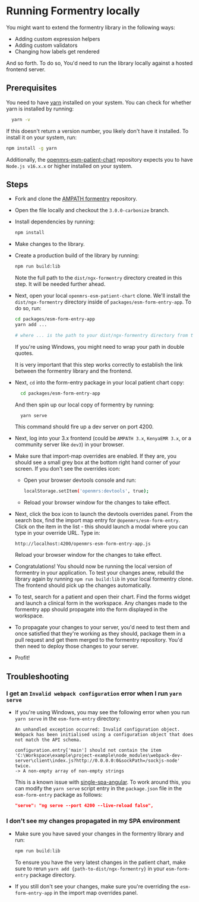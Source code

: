 
# Running Formentry locally

You might want to extend the formentry library in the following ways:

- Adding custom expression helpers
- Adding custom validators
- Changing how labels get rendered

And so forth. To do so, You'd need to run the library locally against a hosted frontend server.

## Prerequisites

You need to have [yarn](https://yarnpkg.com) installed on your system. You can check for whether yarn is installed by running:

```sh
  yarn -v
```

If this doesn't return a version number, you likely don't have it installed. To install it on your system, run:

```sh
npm install -g yarn
```

Additionally, the [openmrs-esm-patient-chart](https://github.com/openmrs/openmrs-esm-patient-chart) repository expects you to have `Node.js v16.x.x` or higher installed on your system.

## Steps

- Fork and clone the [AMPATH formentry](https://github.com/ampath/ngx-openmrs-formentry) repository.
- Open the file locally and checkout the `3.0.0-carbonize` branch.
- Install dependencies by running:

  ```sh
  npm install
  ```

- Make changes to the library.

- Create a production build of the library by running:

  ```sh
  npm run build:lib
  ```

  Note the full path to the `dist/ngx-formentry` directory created in this step. It will be needed further ahead.

- Next, open your local `openmrs-esm-patient-chart` clone. We'll install the `dist/ngx-formentry` directory inside of `packages/esm-form-entry-app`. To do so, run:

  ```sh
  cd packages/esm-form-entry-app
  yarn add ...

  # where ... is the path to your dist/ngx-formentry directory from the previous step. It could look like: /Users/johndoe/code/ampath/ngx-openmrs-formentry/dist/ngx-formentry.
  ```

  <Callout emoji="ℹ️">
    If you're using Windows, you might need to wrap your path in double quotes.
  </Callout>

  It is very important that this step works correctly to establish the link between the formentry library and the frontend.

- Next, `cd` into the form-entry package in your local patient chart copy:

  ```sh
    cd packages/esm-form-entry-app
  ```

  And then spin up our local copy of formentry by running:

  ```sh
    yarn serve
  ```

  This command should fire up a dev server on port 4200.

- Next, log into your 3.x frontend (could be `AMPATH 3.x`, `KenyaEMR 3.x`, or a community server like `dev3`) in your browser.

- Make sure that import-map overrides are enabled. If they are, you should see a small grey box at the bottom right hand corner of your screen. If you don't see the overrides icon:

  - Open your browser devtools console and run:

    ```sh
    localStorage.setItem('openmrs:devtools', true);
    ```

  - Reload your browser window for the changes to take effect.

- Next, click the box icon to launch the devtools overrides panel. From the search box, find the import map entry for `@openmrs/esm-form-entry`. Click on the item in the list - this should launch a modal where you can type in your override URL. Type in:

  ```
  http://localhost:4200/openmrs-esm-form-entry-app.js
  ```

  Reload your browser window for the changes to take effect.

- Congratulations! You should now be running the local version of formentry in your application. To test your changes anew, rebuild the library again by running `npm run build:lib` in your local formentry clone. The frontend should pick up the changes automatically.

- To test, search for a patient and open their chart. Find the forms widget and launch a clinical form in the workspace. Any changes made to the formentry app should propagate into the form displayed in the workspace.

- To propagate your changes to your server, you'd need to test them and once satisfied that they're working as they should, package them in a pull request and get them merged to the formentry repository. You'd then need to deploy those changes to your server.

- Profit!

## Troubleshooting

### I get an `Invalid webpack configuration` error when I run `yarn serve`

- If you're using Windows, you may see the following error when you run `yarn serve` in the `esm-form-entry` directory:

  ```
  An unhandled exception occurred: Invalid configuration object. Webpack has been initialised using a configuration object that does not match the API schema.

  configuration.entry['main'] should not contain the item 'C:\Workspace\example\project-example\node_modules\webpack-dev-server\client\index.js?http://0.0.0.0:0&sockPath=/sockjs-node' twice.
  -> A non-empty array of non-empty strings
  ```

  This is a known issue with [single-spa-angular](https://github.com/single-spa/single-spa-angular/issues/328). To work around this, you can modify the `yarn serve` script entry in the `package.json` file in the `esm-form-entry` package as follows:

  ```json
  "serve": "ng serve --port 4200 --live-reload false",
  ```

### I don't see my changes propagated in my SPA environment

- Make sure you have saved your changes in the formentry library and run:

  ```sh
  npm run build:lib
  ```

  To ensure you have the very latest changes in the patient chart, make sure to rerun `yarn add {path-to-dist/ngx-formentry}` in your `esm-form-entry` package directory.

- If you still don't see your changes, make sure you're overriding the `esm-form-entry-app` in the import map overrides panel.
